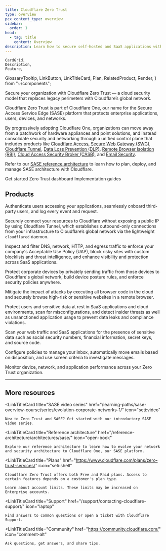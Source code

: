 ```yaml
---
title: Cloudflare Zero Trust
type: overview
pcx_content_type: overview
sidebar:
  order: 1
head:
  - tag: title
    content: Overview
description: Learn how to secure self-hosted and SaaS applications with Cloudflare Zero Trust. Configure a unified dashboard for seamless access and security.
---
```


	CardGrid,
	Description,
	Feature,
  GlossaryTooltip,
	LinkButton,
	LinkTitleCard,
	Plan,
	RelatedProduct,
	Render,
} from "~/components";

<Description>

Secure your organization with Cloudflare Zero Trust — a cloud security model that replaces legacy perimeters with Cloudflare’s global network.

</Description>

<Plan type="all" />

Cloudflare Zero Trust is part of Cloudflare One, our name for the Secure Access Service Edge (SASE) platform that protects enterprise applications, users, devices, and networks.

By progressively adopting Cloudflare One, organizations can move away from a patchwork of hardware appliances and point solutions, and instead consolidate security and networking through a unified control plane that includes products like [Cloudflare Access](/cloudflare-one/policies/access/), [Secure Web Gateway (SWG)](/cloudflare-one/policies/gateway/), [Cloudflare Tunnel](/cloudflare-one/connections/connect-networks/), [Data Loss Prevention (DLP)](/cloudflare-one/policies/data-loss-prevention/), [Remote Browser Isolation (RBI)](/cloudflare-one/policies/browser-isolation/), [Cloud Access Security Broker (CASB)](/cloudflare-one/applications/casb/), and [Email Security](/cloudflare-one/email-security/).

Refer to our [SASE reference architecture](/reference-architecture/architectures/sase/) to learn how to plan, deploy, and manage SASE architecture with Cloudflare.

<LinkButton variant="primary" href="/cloudflare-one/setup/">
	Get started
</LinkButton> <LinkButton
	variant="secondary"
	href="https://one.dash.cloudflare.com/"
>
	Zero Trust dashboard
</LinkButton><LinkButton
	variant="primary"
	href="/cloudflare-one/implementation-guides/"
>
	Implementation guides
</LinkButton>

## Products

<RelatedProduct header="Access" href="/cloudflare-one/policies/access/" product="access">

Authenticate users accessing your applications, seamlessly onboard third-party users, and log every event and request.

</RelatedProduct>

<RelatedProduct header="Cloudflare Tunnel" href="/cloudflare-one/connections/connect-networks/" product="zero-trust-networks">

Securely connect your resources to Cloudflare without exposing a public IP by using Cloudflare Tunnel, which establishes outbound-only connections from your infrastructure to Cloudflare’s global network via the lightweight `cloudflared` daemon.

</RelatedProduct>

<RelatedProduct header="Secure Web Gateway (SWG)" href="/cloudflare-one/policies/gateway/" product="gateway">

Inspect and filter DNS, network, HTTP, and egress traffic to enforce your company's Acceptable Use Policy (UAP), block risky sites with custom blocklists and threat intelligence, and enhance visibility and protection across SaaS applications.

</RelatedProduct>

<RelatedProduct header="WARP" href="/cloudflare-one/connections/connect-devices/warp/" product="warp-client">

Protect corporate devices by privately sending traffic from those devices to Cloudflare's global network, build device posture rules, and enforce security policies anywhere.

</RelatedProduct>

<RelatedProduct header="Browser Isolation (RBI)" href="/cloudflare-one/policies/browser-isolation/" product="browser-isolation">

Mitigate the impact of attacks by executing all browser code in the cloud and securely browse high-risk or sensitive websites in a remote browser.

</RelatedProduct>

<RelatedProduct header="Cloud Access Security Broker (CASB)" href="/cloudflare-one/applications/casb/" product="casb">

Protect users and sensitive data at rest in SaaS applications and cloud environments, scan for misconfigurations, and detect insider threats as well as unsanctioned application usage to prevent data leaks and compliance violations.

</RelatedProduct>

<RelatedProduct header="Data Loss Prevention (DLP)" href="/cloudflare-one/policies/data-loss-prevention/" product="data-loss-prevention">

Scan your web traffic and SaaS applications for the presence of sensitive data such as social security numbers, financial information, secret keys, and source code.

</RelatedProduct>

<RelatedProduct header="Email Security" href="/cloudflare-one/email-security/" product="email-security">

Configure policies to manage your inbox, automatically move emails based on disposition, and use screen criteria to investigate messages.

</RelatedProduct>

<RelatedProduct header="Digital Experience Monitoring (DEX)" href="/cloudflare-one/insights/dex/" product="dex">

Monitor device, network, and application performance across your Zero Trust organization.

</RelatedProduct>

---

## More resources

<CardGrid>

<LinkTitleCard
	title="SASE video series"
	href="/learning-paths/sase-overview-course/series/evolution-corporate-networks-1/"
	icon="seti:video"
>
	New to Zero Trust and SASE? Get started with our introductory SASE video series.
</LinkTitleCard>

<LinkTitleCard
	title="Reference architecture"
	href="/reference-architecture/architectures/sase/"
	icon="open-book"
>
	Explore our reference architecture to learn how to evolve your network and security architecture to Cloudflare One, our SASE platform.
</LinkTitleCard>

<LinkTitleCard
	title="Plans"
	href="https://www.cloudflare.com/plans/zero-trust-services/"
	icon="seti:shell"
>
	Cloudflare Zero Trust offers both Free and Paid plans. Access to certain features depends on a customer's plan type.
</LinkTitleCard>

<LinkTitleCard title="Limits" href="/cloudflare-one/account-limits/" icon="document">

	Learn about account limits. These limits may be increased on Enterprise accounts.

</LinkTitleCard>

<LinkTitleCard
	title="Support"
	href="/support/contacting-cloudflare-support/"
	icon="laptop"
>
	Find answers to common questions or open a ticket with Cloudflare Support.
</LinkTitleCard>

<LinkTitleCard
	title="Community"
	href="https://community.cloudflare.com/"
	icon="comment-alt"
>
	Ask questions, get answers, and share tips.
</LinkTitleCard>

</CardGrid>

<Render file="non-contract-enablement" product="fundamentals" />
